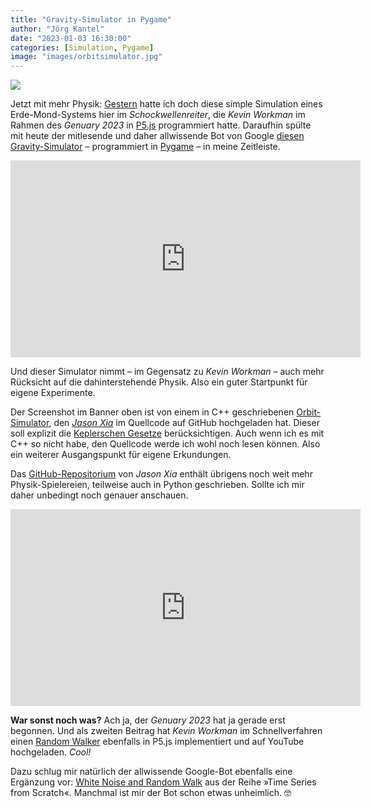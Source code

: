 ```yaml
---
title: "Gravity-Simulator in Pygame"
author: "Jörg Kantel"
date: "2023-01-03 16:30:00"
categories: [Simulation, Pygame]
image: "images/orbitsimulator.jpg"
---
```


[![](images/orbitsimulator-b.jpg)](https://camo.githubusercontent.com/b21465f9d3c943ceb143be4b29eea89280ff011883b9694dbb78e24dcfdcb563/68747470733a2f2f692e696d6775722e636f6d2f78794a4e5877532e706e67)

Jetzt mit mehr Physik: [Gestern](https://kantel.github.io/posts/2023010202_earth_moon_orbit_sim/) hatte ich doch diese simple Simulation eines Erde-Mond-Systems hier im *Schockwellenreiter*, die *Kevin Workman* im Rahmen des *Genuary 2023* in [P5.js](http://cognitiones.kantel-chaos-team.de/programmierung/creativecoding/processing/p5js.html) programmiert hatte. Daraufhin spülte mit heute der mitlesende und daher allwissende Bot von Google [diesen Gravity-Simulator](https://www.youtube.com/watch?v=GwhXc78a0QY) -- programmiert in [Pygame](http://cognitiones.kantel-chaos-team.de/multimedia/spieleprogrammierung/pygame.html) -- in meine Zeitleiste.

<iframe width="560" height="315" src="https://www.youtube.com/embed/GwhXc78a0QY" title="YouTube video player" frameborder="0" allow="accelerometer; autoplay; clipboard-write; encrypted-media; gyroscope; picture-in-picture" allowfullscreen></iframe>

Und dieser Simulator nimmt -- im Gegensatz zu *Kevin Workman* -- auch mehr Rücksicht auf die dahinterstehende Physik. Also ein guter Startpunkt für eigene Experimente.

Der Screenshot im Banner oben ist von einem in C++ geschriebenen [Orbit-Simulator](https://github.com/jasonxia17/orbit-simulator), den *[Jason Xia](https://github.com/jasonxia17)* im Quellcode auf GitHub hochgeladen hat. Dieser soll explizit die [Keplerschen Gesetze](https://de.wikipedia.org/wiki/Keplersche_Gesetze) berücksichtigen. Auch wenn ich es mit C++ so nicht habe, den Quellcode werde ich wohl noch lesen können. Also ein weiterer Ausgangspunkt für eigene Erkundungen.

Das [GitHub-Repositorium](https://github.com/jasonxia17?tab=repositories) von *Jason Xia* enthält übrigens noch weit mehr Physik-Spielereien, teilweise auch in Python geschrieben. Sollte ich mir daher unbedingt noch genauer anschauen.

<iframe width="560" height="315" src="https://www.youtube.com/embed/yBVeCXnxQYs" title="YouTube video player" frameborder="0" allow="accelerometer; autoplay; clipboard-write; encrypted-media; gyroscope; picture-in-picture" allowfullscreen></iframe>

**War sonst noch was?** Ach ja, der *Genuary 2023* hat ja gerade erst begonnen. Und als zweiten Beitrag hat *Kevin Workman* im Schnellverfahren einen [Random Walker](https://www.youtube.com/watch?v=yBVeCXnxQYs) ebenfalls in P5.js implementiert und auf YouTube hochgeladen. *Cool!*

Dazu schlug mir natürlich der allwissende Google-Bot ebenfalls eine Ergänzung vor: [White Noise and Random Walk](https://www.youtube.com/watch?v=Q7vY__nghc4) aus der Reihe »Time Series from Scratch«. Manchmal ist mir der Bot schon etwas unheimlich.&nbsp;🤓